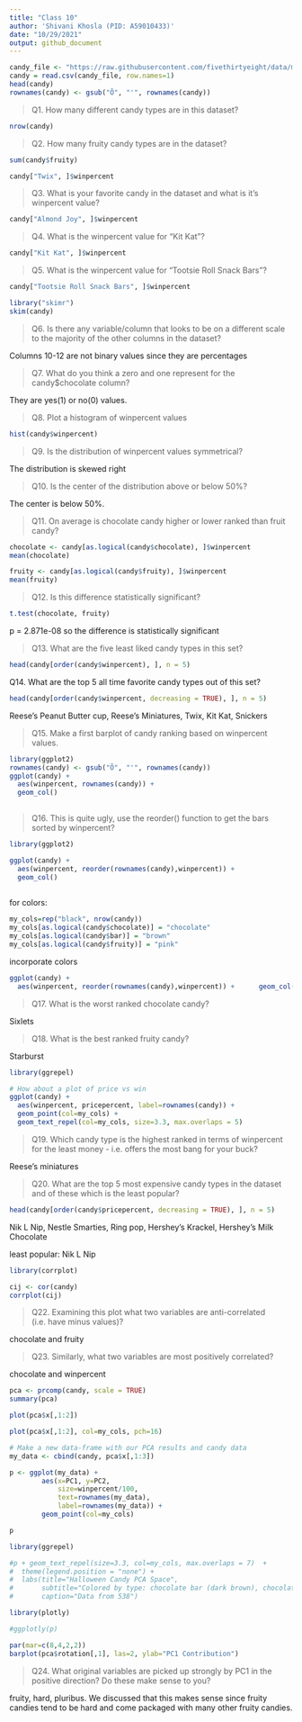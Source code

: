 ```yaml
---
title: "Class 10"
author: 'Shivani Khosla (PID: A59010433)'
date: "10/29/2021"
output: github_document
---
```

```r
candy_file <- "https://raw.githubusercontent.com/fivethirtyeight/data/master/candy-power-ranking/candy-data.csv"
candy = read.csv(candy_file, row.names=1)
head(candy)
rownames(candy) <- gsub("Õ", "'", rownames(candy))

```
> Q1. How many different candy types are in this dataset?

```r
nrow(candy)
```


> Q2. How many fruity candy types are in the dataset?

```r
sum(candy$fruity)

```

```r
candy["Twix", ]$winpercent

```

> Q3. What is your favorite candy in the dataset and what is it’s winpercent value?

```r
candy["Almond Joy", ]$winpercent

```
> Q4. What is the winpercent value for “Kit Kat”?

```r
candy["Kit Kat", ]$winpercent

```
> Q5. What is the winpercent value for “Tootsie Roll Snack Bars”?

```r
candy["Tootsie Roll Snack Bars", ]$winpercent

```

```r
library("skimr")
skim(candy)
```

> Q6. Is there any variable/column that looks to be on a different scale to the majority of the other columns in the dataset?

Columns 10-12 are not binary values since they are percentages

> Q7. What do you think a zero and one represent for the candy$chocolate column?

They are yes(1) or no(0) values. 

> Q8. Plot a histogram of winpercent values

```r
hist(candy$winpercent)
```

> Q9. Is the distribution of winpercent values symmetrical?

The distribution is skewed right

> Q10. Is the center of the distribution above or below 50%?

The center is below 50%. 

> Q11. On average is chocolate candy higher or lower ranked than fruit candy?

```r
chocolate <- candy[as.logical(candy$chocolate), ]$winpercent
mean(chocolate)
```
```r
fruity <- candy[as.logical(candy$fruity), ]$winpercent
mean(fruity)
```



> Q12. Is this difference statistically significant?

```r
t.test(chocolate, fruity)
```

p = 2.871e-08 so the difference is statistically significant

> Q13. What are the five least liked candy types in this set?

```r
head(candy[order(candy$winpercent), ], n = 5)
```


Q14. What are the top 5 all time favorite candy types out of this set?

```r
head(candy[order(candy$winpercent, decreasing = TRUE), ], n = 5)
```
Reese's Peanut Butter cup, Reese's Miniatures, Twix, Kit Kat, Snickers

> Q15. Make a first barplot of candy ranking based on winpercent values.


```r
library(ggplot2)
rownames(candy) <- gsub("Õ", "'", rownames(candy))
ggplot(candy) + 
  aes(winpercent, rownames(candy)) +
  geom_col()
  
```
> Q16. This is quite ugly, use the reorder() function to get the bars sorted by winpercent?

```r
library(ggplot2)

ggplot(candy) + 
  aes(winpercent, reorder(rownames(candy),winpercent)) +
  geom_col()
  
```
for colors: 

```r
my_cols=rep("black", nrow(candy))
my_cols[as.logical(candy$chocolate)] = "chocolate"
my_cols[as.logical(candy$bar)] = "brown"
my_cols[as.logical(candy$fruity)] = "pink"
```

incorporate colors
```r
ggplot(candy) + 
  aes(winpercent, reorder(rownames(candy),winpercent)) +      geom_col(fill=my_cols) 
```
> Q17. What is the worst ranked chocolate candy?

Sixlets

> Q18. What is the best ranked fruity candy?

Starburst

```r
library(ggrepel)

# How about a plot of price vs win
ggplot(candy) +
  aes(winpercent, pricepercent, label=rownames(candy)) +
  geom_point(col=my_cols) + 
  geom_text_repel(col=my_cols, size=3.3, max.overlaps = 5)
```

> Q19. Which candy type is the highest ranked in terms of winpercent for the least money - i.e. offers the most bang for your buck?

Reese's miniatures

> Q20. What are the top 5 most expensive candy types in the dataset and of these which is the least popular?

```r
head(candy[order(candy$pricepercent, decreasing = TRUE), ], n = 5)

```

Nik L Nip, Nestle Smarties, Ring pop, Hershey's Krackel, Hershey's Milk Chocolate

least popular: Nik L Nip

```r
library(corrplot)

```
```r
cij <- cor(candy)
corrplot(cij)
```

> Q22. Examining this plot what two variables are anti-correlated (i.e. have minus values)?

chocolate and fruity

> Q23. Similarly, what two variables are most positively correlated?

chocolate and winpercent

```r
pca <- prcomp(candy, scale = TRUE)
summary(pca)
```
```r
plot(pca$x[,1:2])

```

```r
plot(pca$x[,1:2], col=my_cols, pch=16)

```

```r
# Make a new data-frame with our PCA results and candy data
my_data <- cbind(candy, pca$x[,1:3])
```

```r
p <- ggplot(my_data) + 
        aes(x=PC1, y=PC2, 
            size=winpercent/100,  
            text=rownames(my_data),
            label=rownames(my_data)) +
        geom_point(col=my_cols)

p
```

```r
library(ggrepel)

#p + geom_text_repel(size=3.3, col=my_cols, max.overlaps = 7)  + 
#  theme(legend.position = "none") +
#  labs(title="Halloween Candy PCA Space",
#       subtitle="Colored by type: chocolate bar (dark brown), chocolate other (light brown), fruity (red), other (black)",
#       caption="Data from 538")
```

```r
library(plotly)

```
```r
#ggplotly(p)

```

```r
par(mar=c(8,4,2,2))
barplot(pca$rotation[,1], las=2, ylab="PC1 Contribution")
```
> Q24. What original variables are picked up strongly by PC1 in the positive direction? Do these make sense to you?

fruity, hard, pluribus. We discussed that this makes sense since fruity candies tend to be hard and come packaged with many other fruity candies. 
